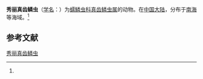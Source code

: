 {{Speciesbox
| name = 秀丽真齿鳞虫
| status = 
| status_system = 
| image = 
| genus = Eupanthalis
| species = lepidus
| authority = (Shen et Wu, 1993)<ref name='id10448'>{{cite web| url =http://www.bioinfo.cn/db05/BjdwSpecies.php?action=view&id=10448| title =秀丽真齿鳞虫| work =《中国动物物种编目数据库》| publisher =中国科学院微生物研究所| author =中国科学院动物研究所| accessdate =2009-04-16| deadurl =yes| archiveurl =https://web.archive.org/web/20160305083834/http://www.bioinfo.cn/db05/BjdwSpecies.php?action=view&id=10448| archivedate =2016-03-05}}</ref>
}}

'''秀丽真齿鳞虫'''（[[学名|学名]]：{{lang|la|''Eupanthalis lepidus''}}）为[[蠕鳞虫科|蠕鳞虫科]][[真齿鳞虫属|真齿鳞虫属]]的动物。在[[中国大陆|中国大陆]]，分布于[[南海|南海]]等海域。<ref name='id10448'/>

== 参考文献 ==
{{reflist}}

{{Wikispecies|Eupanthalis lepidus}}

[[Category:真齿鳞虫属|秀丽真齿鳞虫]]


{{环节动物小作品}}